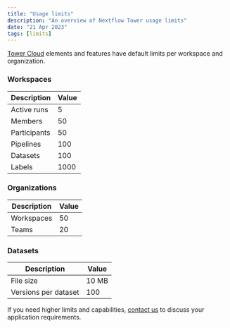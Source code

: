 ```yaml
---
title: "Usage limits"
description: "An overview of Nextflow Tower usage limits"
date: "21 Apr 2023"
tags: [limits]
---
```


[Tower Cloud](https://tower.nf) elements and features have default limits per workspace and organization.

### Workspaces

| Description  | Value |
| ------------ | ----- |
| Active runs  | 5     |
| Members      | 50    |
| Participants | 50    |
| Pipelines    | 100   |
| Datasets     | 100   |
| Labels       | 1000  |

### Organizations

| Description | Value |
| ----------- | ----- |
| Workspaces  | 50    |
| Teams       | 20    |

### Datasets

| Description          | Value |
| -------------------- | ----- |
| File size            | 10 MB |
| Versions per dataset | 100   |

If you need higher limits and capabilities, [contact us](https://cloud.tower.nf/contact-us/) to discuss your application requirements.
